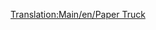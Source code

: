 [[Translation:Main/en/Paper Truck]]{{Template:Wagons/Nl
|Naam=Papierwagon
|Afbeelding=[[File:en/Papertruck.png]]
|NormaalKosten=£1,148 ($2,296)
|NormaalGewicht=18 / 38 t
|NormaalCapaciteit=20 ton papier
|MonoKosten="
|MonoGewicht=18 / 43 t
|MonoCapaciteit=25 ton papier
|MagKosten="
|MagGewicht=18 / 45 t
|MagCapaciteit=27 ton papier
|Omschrijving=Voor het transporteren van papier van papierfabrieken naar drukkerijen. Enkel beschikbaar in het subarctische klimaat.
}}